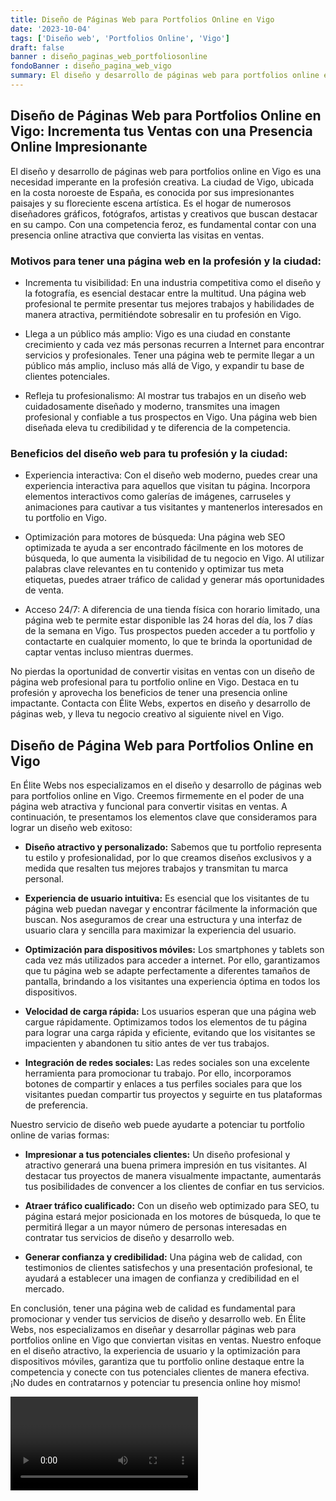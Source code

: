 ```yaml
---
title: Diseño de Páginas Web para Portfolios Online en Vigo
date: '2023-10-04'
tags: ['Diseño web', 'Portfolios Online', 'Vigo']
draft: false
banner : diseño_paginas_web_portfoliosonline
fondoBanner : diseño_pagina_web_vigo
summary: El diseño y desarrollo de páginas web para portfolios online en Vigo es una necesidad imperante en la profesión creativa. La ciudad de Vigo, ubicada en la costa noroeste de España, es conocida por sus impresionantes paisajes y su floreciente escena artística. Es el hogar de numerosos diseñadores gráficos, fotógrafos, artistas y creativos que buscan destacar en su campo. Con una competencia feroz, es fundamental contar con una presencia online atractiva que convierta las visitas en ventas.
---
```


## Diseño de Páginas Web para Portfolios Online en Vigo: Incrementa tus Ventas con una Presencia Online Impresionante

El diseño y desarrollo de páginas web para portfolios online en Vigo es una necesidad imperante en la profesión creativa. La ciudad de Vigo, ubicada en la costa noroeste de España, es conocida por sus impresionantes paisajes y su floreciente escena artística. Es el hogar de numerosos diseñadores gráficos, fotógrafos, artistas y creativos que buscan destacar en su campo. Con una competencia feroz, es fundamental contar con una presencia online atractiva que convierta las visitas en ventas.

### Motivos para tener una página web en la profesión y la ciudad:

- Incrementa tu visibilidad: En una industria competitiva como el diseño y la fotografía, es esencial destacar entre la multitud. Una página web profesional te permite presentar tus mejores trabajos y habilidades de manera atractiva, permitiéndote sobresalir en tu profesión en Vigo.

- Llega a un público más amplio: Vigo es una ciudad en constante crecimiento y cada vez más personas recurren a Internet para encontrar servicios y profesionales. Tener una página web te permite llegar a un público más amplio, incluso más allá de Vigo, y expandir tu base de clientes potenciales.

- Refleja tu profesionalismo: Al mostrar tus trabajos en un diseño web cuidadosamente diseñado y moderno, transmites una imagen profesional y confiable a tus prospectos en Vigo. Una página web bien diseñada eleva tu credibilidad y te diferencia de la competencia.

### Beneficios del diseño web para tu profesión y la ciudad:

- Experiencia interactiva: Con el diseño web moderno, puedes crear una experiencia interactiva para aquellos que visitan tu página. Incorpora elementos interactivos como galerías de imágenes, carruseles y animaciones para cautivar a tus visitantes y mantenerlos interesados en tu portfolio en Vigo.

- Optimización para motores de búsqueda: Una página web SEO optimizada te ayuda a ser encontrado fácilmente en los motores de búsqueda, lo que aumenta la visibilidad de tu negocio en Vigo. Al utilizar palabras clave relevantes en tu contenido y optimizar tus meta etiquetas, puedes atraer tráfico de calidad y generar más oportunidades de venta.

- Acceso 24/7: A diferencia de una tienda física con horario limitado, una página web te permite estar disponible las 24 horas del día, los 7 días de la semana en Vigo. Tus prospectos pueden acceder a tu portfolio y contactarte en cualquier momento, lo que te brinda la oportunidad de captar ventas incluso mientras duermes.

No pierdas la oportunidad de convertir visitas en ventas con un diseño de página web profesional para tu portfolio online en Vigo. Destaca en tu profesión y aprovecha los beneficios de tener una presencia online impactante. Contacta con Élite Webs, expertos en diseño y desarrollo de páginas web, y lleva tu negocio creativo al siguiente nivel en Vigo.

<GifSeo />

<Cta />

## Diseño de Página Web para Portfolios Online en Vigo

En Élite Webs nos especializamos en el diseño y desarrollo de páginas web para portfolios online en Vigo. Creemos firmemente en el poder de una página web atractiva y funcional para convertir visitas en ventas. A continuación, te presentamos los elementos clave que consideramos para lograr un diseño web exitoso:

- **Diseño atractivo y personalizado:** Sabemos que tu portfolio representa tu estilo y profesionalidad, por lo que creamos diseños exclusivos y a medida que resalten tus mejores trabajos y transmitan tu marca personal.

- **Experiencia de usuario intuitiva:** Es esencial que los visitantes de tu página web puedan navegar y encontrar fácilmente la información que buscan. Nos aseguramos de crear una estructura y una interfaz de usuario clara y sencilla para maximizar la experiencia del usuario.

- **Optimización para dispositivos móviles:** Los smartphones y tablets son cada vez más utilizados para acceder a internet. Por ello, garantizamos que tu página web se adapte perfectamente a diferentes tamaños de pantalla, brindando a los visitantes una experiencia óptima en todos los dispositivos.

- **Velocidad de carga rápida:** Los usuarios esperan que una página web cargue rápidamente. Optimizamos todos los elementos de tu página para lograr una carga rápida y eficiente, evitando que los visitantes se impacienten y abandonen tu sitio antes de ver tus trabajos.

- **Integración de redes sociales:** Las redes sociales son una excelente herramienta para promocionar tu trabajo. Por ello, incorporamos botones de compartir y enlaces a tus perfiles sociales para que los visitantes puedan compartir tus proyectos y seguirte en tus plataformas de preferencia.

Nuestro servicio de diseño web puede ayudarte a potenciar tu portfolio online de varias formas:

- **Impresionar a tus potenciales clientes:** Un diseño profesional y atractivo generará una buena primera impresión en tus visitantes. Al destacar tus proyectos de manera visualmente impactante, aumentarás tus posibilidades de convencer a los clientes de confiar en tus servicios.

- **Atraer tráfico cualificado:** Con un diseño web optimizado para SEO, tu página estará mejor posicionada en los motores de búsqueda, lo que te permitirá llegar a un mayor número de personas interesadas en contratar tus servicios de diseño y desarrollo web.

- **Generar confianza y credibilidad:** Una página web de calidad, con testimonios de clientes satisfechos y una presentación profesional, te ayudará a establecer una imagen de confianza y credibilidad en el mercado.

En conclusión, tener una página web de calidad es fundamental para promocionar y vender tus servicios de diseño y desarrollo web. En Élite Webs, nos especializamos en diseñar y desarrollar páginas web para portfolios online en Vigo que conviertan visitas en ventas. Nuestro enfoque en el diseño atractivo, la experiencia de usuario y la optimización para dispositivos móviles, garantiza que tu portfolio online destaque entre la competencia y conecte con tus potenciales clientes de manera efectiva. ¡No dudes en contratarnos y potenciar tu presencia online hoy mismo!

<Video />

<CtaBot job='Portfolios Online' city='Vigo'/>

<Gmaps query='Vigo+españa+maps' />